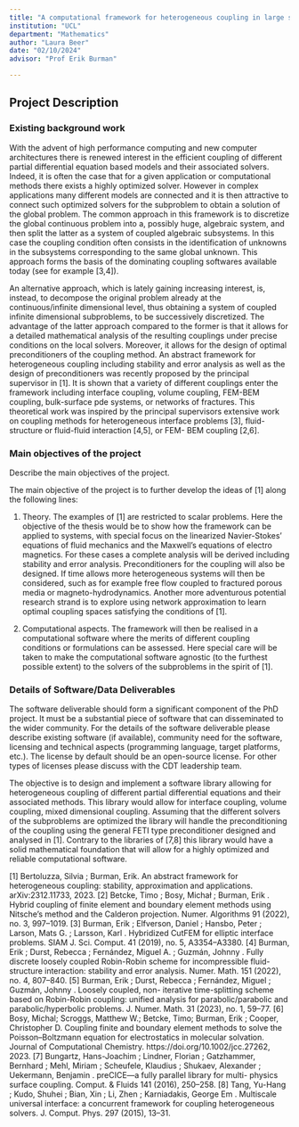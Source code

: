```yaml
---
title: "A computational framework for heterogeneous coupling in large scale computations"
institution: "UCL"
department: "Mathematics"
author: "Laura Beer"
date: "02/10/2024"
advisor: "Prof Erik Burman"

---
```

## Project Description

### Existing background work

With the advent of high performance computing and new computer architectures there is
renewed interest in the efficient coupling of different partial differential equation based models and their associated solvers. Indeed, it is often the case that for a given application or computational methods there exists a highly optimized solver. However in complex applications many different models are connected and it is then attractive to connect such optimized solvers for the subproblem to obtain a solution of the global problem. The common approach in this framework is to discretize the global continuous problem into a, possibly huge, algebraic system, and then split the latter as a system of coupled algebraic subsystems. In this case the coupling condition often consists in the identification of unknowns in the subsystems corresponding to the same global unknown. This approach forms the basis of the dominating coupling softwares available today (see for example [3,4]).


An alternative approach, which is lately gaining increasing interest, is, instead, to decompose the
original problem already at the continuous/infinite dimensional level, thus obtaining a system of coupled infinite dimensional subproblems, to be successively discretized. The advantage of the latter approach compared to the former is that it allows for a detailed mathematical analysis of the resulting couplings under precise conditions on the local solvers. Moreover, it allows for the design of optimal preconditioners of the coupling method. An abstract framework for heterogeneous coupling including stability and error analysis as well as the design of preconditioners was recently proposed by the principal supervisor in [1]. It is shown that a variety of different couplings enter the framework including interface coupling, volume coupling, FEM-BEM coupling, bulk-surface pde systems, or networks of fractures. This theoretical work was inspired by the principal supervisors extensive work on coupling methods for heterogeneous interface problems [3], fluid-structure or fluid-fluid interaction [4,5], or FEM- BEM coupling [2,6].

### Main objectives of the project

Describe the main objectives of the project.

 The main objective of the project is to further develop the ideas of [1] along the following lines:

 1. Theory. The examples of [1] are restricted to scalar problems. Here the objective of the thesis
would be to show how the framework can be applied to systems, with special focus on the linearized Navier-Stokes’ equations of fluid mechanics and the Maxwell’s equations of electro magnetics. For these cases a complete analysis will be derived including stability and error analysis. Preconditioners for the coupling will also be designed. If time allows more heterogeneous systems will then be considered, such as for example free flow coupled to fractured porous media or magneto-hydrodynamics. Another more adventurous potential research strand is to explore using network approximation to learn optimal coupling spaces satisfying the conditions of [1].
 
2. Computational aspects. The framework will then be realised in a computational software where the merits of different coupling conditions or formulations can be assessed. Here special care will be taken to make the computational software agnostic (to the furthest possible extent) to the solvers of the subproblems in the spirit of [1].

### Details of Software/Data Deliverables

The software deliverable should form a significant component of the PhD project. It must be a substantial piece of software that can disseminated to the wider community. For the details of the software deliverable please describe existing software (if available), community need for the software, licensing and technical aspects (programming language, target platforms, etc.). The license by default should be an open-source license. For other types of licenses please discuss with the CDT leadership team.

The objective is to design and implement a software library allowing for heterogeneous coupling of different partial differential equations and their associated methods. This library would allow for interface coupling, volume coupling, mixed dimensional coupling. Assuming that the different solvers of the subproblems are optimized the library will handle the preconditioning of the coupling using the general FETI type preconditioner designed and analysed in [1]. Contrary to the libraries of [7,8] this library would have a solid mathematical foundation that will allow for a highly optimized and reliable computational software.

[1] Bertoluzza, Silvia ; Burman, Erik. An abstract framework for heterogeneous coupling: stability, approximation and applications. arXiv:2312.11733, 2023.
[2] Betcke, Timo ; Bosy, Michał ; Burman, Erik . Hybrid coupling of finite element and boundary element methods using Nitsche's method and the Calderon projection. Numer. Algorithms 91 (2022), no. 3, 997--1019.
[3] Burman, Erik ; Elfverson, Daniel ; Hansbo, Peter ; Larson, Mats G. ; Larsson, Karl . Hybridized CutFEM for elliptic interface problems. SIAM J. Sci. Comput. 41 (2019), no. 5, A3354--A3380.
[4] Burman, Erik ; Durst, Rebecca ; Fernández, Miguel A. ; Guzmán, Johnny . Fully discrete loosely coupled Robin-Robin scheme for incompressible fluid-structure interaction: stability and error analysis. Numer. Math. 151 (2022), no. 4, 807--840.
[5] Burman, Erik ; Durst, Rebecca ; Fernández, Miguel ; Guzmán, Johnny . Loosely coupled, non- iterative time-splitting scheme based on Robin-Robin coupling: unified analysis for parabolic/parabolic and parabolic/hyperbolic problems. J. Numer. Math. 31 (2023), no. 1, 59--77.
[6] Bosy, Michal; Scroggs, Matthew W.; Betcke, Timo; Burman, Erik ; Cooper, Christopher D. Coupling finite and boundary element methods to solve the Poisson–Boltzmann equation for electrostatics in molecular solvation. Journal of Computational Chemistry. https://doi.org/10.1002/jcc.27262, 2023.
[7] Bungartz, Hans-Joachim ; Lindner, Florian ; Gatzhammer, Bernhard ; Mehl, Miriam ; Scheufele, Klaudius ; Shukaev, Alexander ; Uekermann, Benjamin . preCICE—a fully parallel library for multi- physics surface coupling. Comput. & Fluids 141 (2016), 250--258.
[8] Tang, Yu-Hang ; Kudo, Shuhei ; Bian, Xin ; Li, Zhen ; Karniadakis, George Em . Multiscale universal interface: a concurrent framework for coupling heterogeneous solvers. J. Comput. Phys. 297 (2015), 13--31.
